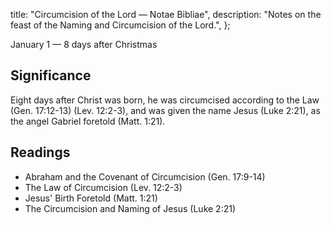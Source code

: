   title: "Circumcision of the Lord — Notae Bibliae",
  description: "Notes on the feast of the Naming and Circumcision of the Lord.",
};

<Initial text="Circumcision of the Lord" />

January 1 — 8 days after Christmas

## Significance

Eight days after Christ was born, he was circumcised according to the Law (Gen. 17:12-13) (Lev. 12:2-3), and was given the name Jesus (Luke 2:21), as the angel Gabriel foretold (Matt. 1:21).

## Readings

- Abraham and the Covenant of Circumcision (Gen. 17:9-14)
- The Law of Circumcision (Lev. 12:2-3)
- Jesus' Birth Foretold (Matt. 1:21)
- The Circumcision and Naming of Jesus (Luke 2:21)
